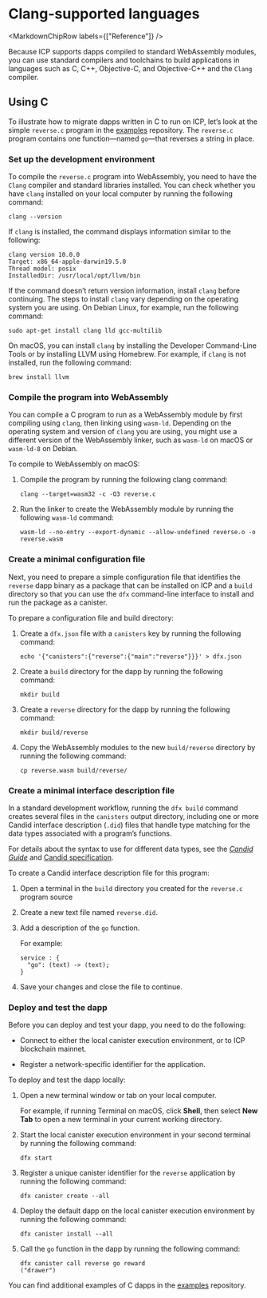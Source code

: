 
# Clang-supported languages

<MarkdownChipRow labels={["Reference"]} />

Because ICP supports dapps compiled to standard WebAssembly modules, you can use standard compilers and toolchains to build applications in languages such as C, C++, Objective-C, and Objective-C++ and the `Clang` compiler.

## Using C

To illustrate how to migrate dapps written in C to run on ICP, let’s look at the simple `reverse.c` program in the [examples](https://github.com/dfinity/examples/tree/master/c) repository. The `reverse.c` program contains one function—named `go`—that reverses a string in place.

### Set up the development environment

To compile the `reverse.c` program into WebAssembly, you need to have the `Clang` compiler and standard libraries installed. You can check whether you have `clang` installed on your local computer by running the following command:

    clang --version

If `clang` is installed, the command displays information similar to the following:

    clang version 10.0.0
    Target: x86_64-apple-darwin19.5.0
    Thread model: posix
    InstalledDir: /usr/local/opt/llvm/bin

If the command doesn’t return version information, install `clang` before continuing. The steps to install `clang` vary depending on the operating system you are using. On Debian Linux, for example, run the following command:

    sudo apt-get install clang lld gcc-multilib

On macOS, you can install `clang` by installing the Developer Command-Line Tools or by installing LLVM using Homebrew. For example, if `clang` is not installed, run the following command:

    brew install llvm

### Compile the program into WebAssembly

You can compile a C program to run as a WebAssembly module by first compiling using `clang`, then linking using `wasm-ld`. Depending on the operating system and version of `clang` you are using, you might use a different version of the WebAssembly linker, such as `wasm-ld` on macOS or `wasm-ld-8` on Debian.

To compile to WebAssembly on macOS:

1.  Compile the program by running the following clang command:

        clang --target=wasm32 -c -O3 reverse.c

2.  Run the linker to create the WebAssembly module by running the following `wasm-ld` command:

        wasm-ld --no-entry --export-dynamic --allow-undefined reverse.o -o reverse.wasm

### Create a minimal configuration file

Next, you need to prepare a simple configuration file that identifies the `reverse` dapp binary as a package that can be installed on ICP and a `build` directory so that you can use the `dfx` command-line interface to install and run the package as a canister.

To prepare a configuration file and build directory:

1.  Create a `dfx.json` file with a `canisters` key by running the following command:

        echo '{"canisters":{"reverse":{"main":"reverse"}}}' > dfx.json

2.  Create a `build` directory for the dapp by running the following command:

        mkdir build

3.  Create a `reverse` directory for the dapp by running the following command:

        mkdir build/reverse

4.  Copy the WebAssembly modules to the new `build/reverse` directory by running the following command:

        cp reverse.wasm build/reverse/

### Create a minimal interface description file

In a standard development workflow, running the `dfx build` command creates several files in the `canisters` output directory, including one or more Candid interface description (`.did`) files that handle type matching for the data types associated with a program’s functions.

For details about the syntax to use for different data types, see the [*Candid Guide*](/docs/current/developer-docs/smart-contracts/candid/index) and [Candid specification](https://github.com/dfinity/candid/tree/master/spec).

To create a Candid interface description file for this program:

1.  Open a terminal in the `build` directory you created for the `reverse.c` program source

2.  Create a new text file named `reverse.did`.

3.  Add a description of the `go` function.

    For example:

        service : {
          "go": (text) -> (text);
        }

4.  Save your changes and close the file to continue.

### Deploy and test the dapp

Before you can deploy and test your dapp, you need to do the following:

-   Connect to either the local canister execution environment, or to ICP blockchain mainnet.

-   Register a network-specific identifier for the application.

To deploy and test the dapp locally:

1.  Open a new terminal window or tab on your local computer.

    For example, if running Terminal on macOS, click **Shell**, then select **New Tab** to open a new terminal in your current working directory.

2.  Start the local canister execution environment in your second terminal by running the following command:

        dfx start

3.  Register a unique canister identifier for the `reverse` application by running the following command:

        dfx canister create --all

4.  Deploy the default dapp on the local canister execution environment by running the following command:

        dfx canister install --all

5.  Call the `go` function in the dapp by running the following command:

        dfx canister call reverse go reward
        ("drawer")

You can find additional examples of C dapps in the [examples](https://github.com/dfinity/examples/tree/master/c) repository.
